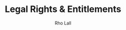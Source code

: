 ---
title: "Legal Rights & Entitlements"
chapter: 6
publish: "2022-06-18"
update: "2022-06-18"
hero_image: "" 
hero_alt: ""
author: "Rho Lall"
keywords: ""

short: "

I don't make the rules. I just read them.

"

---